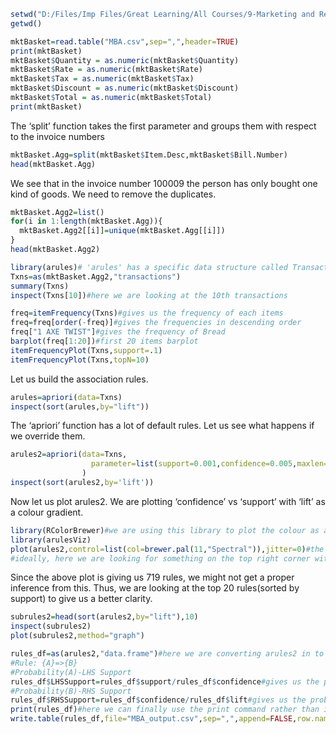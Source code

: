
```{r}
setwd("D:/Files/Imp Files/Great Learning/All Courses/9-Marketing and Retail Analytics")
getwd()
```

```{r}
mktBasket=read.table("MBA.csv",sep=",",header=TRUE)
print(mktBasket)
mktBasket$Quantity = as.numeric(mktBasket$Quantity)
mktBasket$Rate = as.numeric(mktBasket$Rate)
mktBasket$Tax = as.numeric(mktBasket$Tax)
mktBasket$Discount = as.numeric(mktBasket$Discount)
mktBasket$Total = as.numeric(mktBasket$Total)
print(mktBasket)

```

The 'split' function takes the first parameter and groups them with respect to the invoice numbers

```{r}


mktBasket.Agg=split(mktBasket$Item.Desc,mktBasket$Bill.Number)
head(mktBasket.Agg)
```

We see that in the invoice number 100009 the person has only bought one kind of goods. We need to remove the duplicates.




```{r}
mktBasket.Agg2=list()
for(i in 1:length(mktBasket.Agg)){
  mktBasket.Agg2[[i]]=unique(mktBasket.Agg[[i]])
}
head(mktBasket.Agg2)
```



```{r}

library(arules)# 'arules' has a specific data structure called Transactions
Txns=as(mktBasket.Agg2,"transactions")
summary(Txns)
inspect(Txns[10])#here we are looking at the 10th transactions
```


```{r}
freq=itemFrequency(Txns)#gives us the frequency of each items
freq=freq[order(-freq)]#gives the frequencies in descending order
freq["1 AXE TWIST"]#gives the frequency of Bread
barplot(freq[1:20])#first 20 items barplot
itemFrequencyPlot(Txns,support=.1)
itemFrequencyPlot(Txns,topN=10)

```

Let us build the association rules.

```{r}
arules=apriori(data=Txns)
inspect(sort(arules,by="lift"))
```

The 'apriori' function has a lot of default rules. Let us see what happens if we override them.

```{r}
arules2=apriori(data=Txns,
                  parameter=list(support=0.001,confidence=0.005,maxlen=2)
                )
inspect(sort(arules2,by='lift'))
```

Now let us plot arules2. We are plotting 'confidence' vs 'support' with 'lift' as a colour gradient.

```{r}
library(RColorBrewer)#we are using this library to plot the colour as a gradient rather than a single colour
library(arulesViz)
plot(arules2,control=list(col=brewer.pal(11,"Spectral")),jitter=0)#the plot function now works on the basis of the arulesViz package
#ideally, here we are looking for something on the top right corner with a deep red
```

Since the above plot is giving us 719 rules, we might not get a proper inference from this. Thus, we are looking at the top 20 rules(sorted by support) to give us a better clarity.

```{r}
subrules2=head(sort(arules2,by="lift"),10)
inspect(subrules2)
plot(subrules2,method="graph")
```

```{r}
rules_df=as(arules2,"data.frame")#here we are converting arules2 in to a data frame
#Rule: {A}=>{B}
#Probability(A)-LHS Support
rules_df$LHSSupport=rules_df$support/rules_df$confidence#gives us the probability of A on the LHS
#Probability(B)-RHS Support
rules_df$RHSSupport=rules_df$confidence/rules_df$lift#gives us the probability of B on the RHS
print(rules_df)#here we can finally use the print command rather than inspect as it has been converted in to a data frame
write.table(rules_df,file="MBA_output.csv",sep=",",append=FALSE,row.names = FALSE)
```


